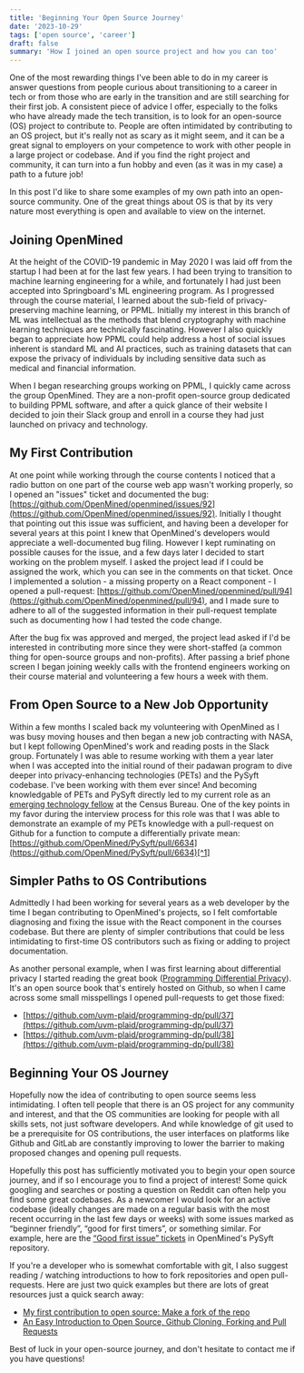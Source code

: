 ```yaml
---
title: 'Beginning Your Open Source Journey'
date: '2023-10-29'
tags: ['open source', 'career']
draft: false
summary: 'How I joined an open source project and how you can too'
---
```


One of the most rewarding things I've been able to do in my career is answer questions from people curious about transitioning to a career in tech or from those who are early in the transition and are still searching for their first job. A consistent piece of advice I offer, especially to the folks who have already made the tech transition, is to look for an open-source (OS) project to contribute to. People are often intimidated by contributing to an OS project, but it's really not as scary as it might seem, and it can be a great signal to employers on your competence to work with other people in a large project or codebase. And if you find the right project and community, it can turn into a fun hobby and even (as it was in my case) a path to a future job!

In this post I'd like to share some examples of my own path into an open-source community. One of the great things about OS is that by its very nature most everything is open and available to view on the internet.

## Joining OpenMined

At the height of the COVID-19 pandemic in May 2020 I was laid off from the startup I had been at for the last few years. I had been trying to transition to machine learning engineering for a while, and fortunately I had just been accepted into Springboard's ML engineering program. As I progressed through the course material, I learned about the sub-field of privacy-preserving machine learning, or PPML. Initially my interest in this branch of ML was intellectual as the methods that blend cryptography with machine learning techniques are technically fascinating. However I also quickly began to appreciate how PPML could help address a host of social issues inherent is standard ML and AI practices, such as training datasets that can expose the privacy of individuals by including sensitive data such as medical and financial information.

When I began researching groups working on PPML, I quickly came across the group OpenMined. They are a non-profit open-source group dedicated to building PPML software, and after a quick glance of their website I decided to join their Slack group and enroll in a course they had just launched on privacy and technology.

## My First Contribution

At one point while working through the course contents I noticed that a radio button on one part of the course web app wasn't working properly, so I opened an "issues" ticket and documented the bug: [https://github.com/OpenMined/openmined/issues/92](https://github.com/OpenMined/openmined/issues/92). Initially I thought that pointing out this issue was sufficient, and having been a developer for several years at this point I knew that OpenMined's developers would appreciate a well-documented bug filing. However I kept ruminating on possible causes for the issue, and a few days later I decided to start working on the problem myself. I asked the project lead if I could be assigned the work, which you can see in the comments on that ticket. Once I implemented a solution - a missing property on a React component - I opened a pull-request: [https://github.com/OpenMined/openmined/pull/94](https://github.com/OpenMined/openmined/pull/94), and I made sure to adhere to all of the suggested information in their pull-request template such as documenting how I had tested the code change.

After the bug fix was approved and merged, the project lead asked if I'd be interested in contributing more since they were short-staffed (a common thing for open-source groups and non-profits). After passing a brief phone screen I began joining weekly calls with the frontend engineers working on their course material and volunteering a few hours a week with them.

## From Open Source to a New Job Opportunity

Within a few months I scaled back my volunteering with OpenMined as I was busy moving houses and then began a new job contracting with NASA, but I kept following OpenMined's work and reading posts in the Slack group. Fortunately I was able to resume working with them a year later when I was accepted into the initial round of their padawan program to dive deeper into privacy-enhancing technologies (PETs) and the PySyft codebase. I've been working with them ever since! And becoming knowledgable of PETs and PySyft directly led to my current role as an [emerging technology fellow](https://www.xd.gov/news/announcing-2023-xd-emerging-technology-fellows/) at the Census Bureau. One of the key points in my favor during the interview process for this role was that I was able to demonstrate an example of my PETs knowledge with a pull-request on Github for a function to compute a differentially private mean: [https://github.com/OpenMined/PySyft/pull/6634](https://github.com/OpenMined/PySyft/pull/6634)[^1]

## Simpler Paths to OS Contributions

Admittedly I had been working for several years as a web developer by the time I began contributing to OpenMined's projects, so I felt comfortable diagnosing and fixing the issue with the React component in the courses codebase. But there are plenty of simpler contributions that could be less intimidating to first-time OS contributors such as fixing or adding to project documentation.

As another personal example, when I was first learning about differential privacy I started reading the great book ([Programming Differential Privacy](https://programming-dp.com/)). It's an open source book that's entirely hosted on Github, so when I came across some small misspellings I opened pull-requests to get those fixed:

- [https://github.com/uvm-plaid/programming-dp/pull/37](https://github.com/uvm-plaid/programming-dp/pull/37)
- [https://github.com/uvm-plaid/programming-dp/pull/38](https://github.com/uvm-plaid/programming-dp/pull/38)

## Beginning Your OS Journey

Hopefully now the idea of contributing to open source seems less intimidating. I often tell people that there is an OS project for any community and interest, and that the OS communities are looking for people with all skills sets, not just software developers. And while knowledge of git used to be a prerequisite for OS contributions, the user interfaces on platforms like Github and GitLab are constantly improving to lower the barrier to making proposed changes and opening pull requests.

Hopefully this post has sufficiently motivated you to begin your open source journey, and if so I encourage you to find a project of interest! Some quick googling and searches or posting a question on Reddit can often help you find some great codebases. As a newcomer I would look for an active codebase (ideally changes are made on a regular basis with the most recent occurring in the last few days or weeks) with some issues marked as “beginner friendly”, “good for first timers”, or something similar. For example, here are the [“Good first issue” tickets](https://github.com/OpenMined/PySyft/issues?q=is%3Aissue+is%3Aopen+label%3A%22Good+first+issue+%3Amortar_board%3A%22) in OpenMined's PySyft repository.

If you're a developer who is somewhat comfortable with git, I also suggest reading / watching introductions to how to fork repositories and open pull-requests. Here are just two quick examples but there are lots of great resources just a quick search away:

- [My first contribution to open source: Make a fork of the repo](https://opensource.com/article/19/11/first-open-source-contribution-fork-clone)
- [An Easy Introduction to Open Source, Github Cloning, Forking and Pull Requests](https://www.youtube.com/watch?v=xdHfqG_nlKg)

Best of luck in your open-source journey, and don't hesitate to contact me if you have questions!

[^1]: Experienced readers may note that this PR was closed and not actually merged, however the changes were included as part of a separate, larger PR of related features: [https://github.com/OpenMined/PySyft/pull/6884](https://github.com/OpenMined/PySyft/pull/6884), as referenced in [this comment](https://github.com/OpenMined/PySyft/pull/6634#issuecomment-1303798787) on the original PR.
